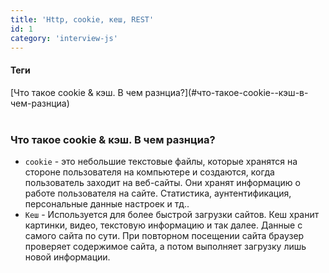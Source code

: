 ```yaml
---
title: 'Http, cookie, кеш, REST'
id: 1
category: 'interview-js'
---
```


<div className = 'mdHead'>

#### Теги

<div className = 'tag_js'> [Что такое cookie & кэш. В чем разнциа?](#что-такое-cookie--кэш-в-чем-разнциа) </div><br/>

</div>


### Что такое cookie & кэш. В чем разнциа?

* `cookie` - это небольшие текстовые файлы, которые хранятся на стороне пользователя на компьютере и создаются, когда пользователь заходит на веб-сайты. Они хранят информацию о работе пользователя на сайте. Статистика, аунтентификация, персональные данные настроек и тд..
* `Кеш` - Используется для более быстрой загрузки сайтов. Кеш хранит картинки, видео, текстовую информацию и так далее.  Данные с самого сайта по сути. При повторном посещении сайта браузер проверяет содержимое сайта, а потом выполняет загрузку лишь новой информации.

